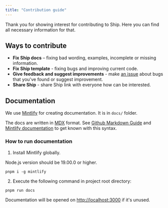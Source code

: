 ```yaml
---
title: "Contribution guide"
---
```


Thank you for showing interest for contributing to Ship. Here you can find all necessary information for that.

## Ways to contribute

- **Fix Ship docs** – fixing bad wording, examples, incomplete or missing information.
- **Fix Ship template** - fixing bugs and improving current code.
- **Give feedback and suggest improvements** - make [an issue](https://github.com/paralect/ship/issues) about bugs that you've found or suggest improvement.
- **Share Ship** - share Ship link with everyone how can be interested.

## Documentation

We use [Mintlify](https://mintlify.com/) for creating documentation. It is in `docs/` folder.

The docs are written in [MDX](https://mdxjs.com/) format. See [Github Markdown Guide](https://docs.github.com/en/get-started/writing-on-github/getting-started-with-writing-and-formatting-on-github/basic-writing-and-formatting-syntax)
and [Mintlify documentation](https://mintlify.com/docs/quickstart) to get known with this syntax.

### How to run documentation

1. Install Mintlify globally.

<Warning>
  Node.js version should be 19.00.0 or higher.
</Warning>

```shell
pnpm i -g mintlify
```

2. Execute the following command in project root directory:

```shell
pnpm run docs
```

Documentation will be opened on [http://localhost:3000](http://localhost:3000) if it's unused.
